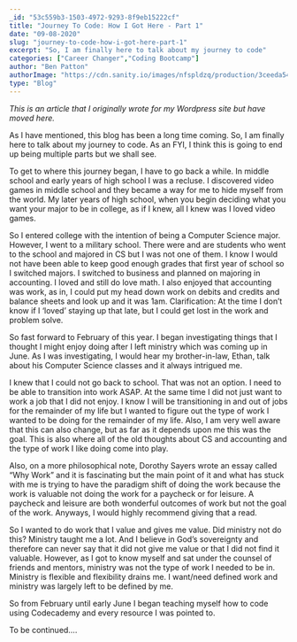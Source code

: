```yaml
---
_id: "53c559b3-1503-4972-9293-8f9eb15222cf"
title: "Journey To Code: How I Got Here - Part 1"
date: "09-08-2020"
slug: "journey-to-code-how-i-got-here-part-1"
excerpt: "So, I am finally here to talk about my journey to code"
categories: ["Career Changer","Coding Bootcamp"]
author: "Ben Patton"
authorImage: "https://cdn.sanity.io/images/nfspldzq/production/3ceeda54221c7c0614ecc51f955c7be39a1da34e-512x512.jpg"
type: "Blog"
---
```


_This is an article that I originally wrote for my Wordpress site but have moved here._

As I have mentioned, this blog has been a long time coming. So, I am finally here to talk about my journey to code. As an FYI, I think this is going to end up being multiple parts but we shall see.

To get to where this journey began, I have to go back a while. In middle school and early years of high school I was a recluse. I discovered video games in middle school and they became a way for me to hide myself from the world. My later years of high school, when you begin deciding what you want your major to be in college, as if I knew, all I knew was I loved video games.

So I entered college with the intention of being a Computer Science major. However, I went to a military school. There were and are students who went to the school and majored in CS but I was not one of them. I know I would not have been able to keep good enough grades that first year of school so I switched majors. I switched to business and planned on majoring in accounting. I loved and still do love math. I also enjoyed that accounting was work, as in, I could put my head down work on debits and credits and balance sheets and look up and it was 1am. Clarification: At the time I don’t know if I ‘loved’ staying up that late, but I could get lost in the work and problem solve.

So fast forward to February of this year. I began investigating things that I thought I might enjoy doing after I left ministry which was coming up in June. As I was investigating, I would hear my brother-in-law, Ethan, talk about his Computer Science classes and it always intrigued me.

I knew that I could not go back to school. That was not an option. I need to be able to transition into work ASAP. At the same time I did not just want to work a job that I did not enjoy. I know I will be transitioning in and out of jobs for the remainder of my life but I wanted to figure out the type of work I wanted to be doing for the remainder of my life. Also, I am very well aware that this can also change, but as far as it depends upon me this was the goal. This is also where all of the old thoughts about CS and accounting and the type of work I like doing come into play.

Also, on a more philosophical note, Dorothy Sayers wrote an essay called “Why Work” and it is fascinating but the main point of it and what has stuck with me is trying to have the paradigm shift of doing the work because the work is valuable not doing the work for a paycheck or for leisure. A paycheck and leisure are both wonderful outcomes of work but not the goal of the work. Anyways, I would highly recommend giving that a read.

So I wanted to do work that I value and gives me value. Did ministry not do this? Ministry taught me a lot. And I believe in God’s sovereignty and therefore can never say that it did not give me value or that I did not find it valuable. However, as I got to know myself and sat under the counsel of friends and mentors, ministry was not the type of work I needed to be in. Ministry is flexible and flexibility drains me. I want/need defined work and ministry was largely left to be defined by me.

So from February until early June I began teaching myself how to code using Codecademy and every resource I was pointed to.

To be continued….

